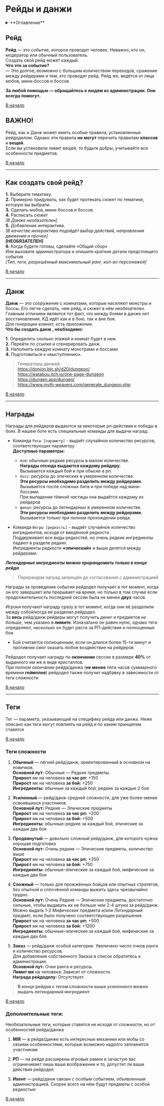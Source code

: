# Рейды и данжи

<details>
    <summary> **Оглавление** </summary>

    %toc%
</details>

## Рейд

**Рейд** — это событие, которое проводит человек. 
Неважно, кто он, модератор или обычный пользователь.  
Создать свой рейд может каждый.  
**Что это за событие?**  
— Это долгое, возможно с большим количеством переходов, сражение между рейдерами и тем, кто проводит рейд. Рейд же, ведётся от лица мобов, мини-боссов и боссов.

**За любой помощью — обращайтесь к людям из администрации.
Они всегда помогут.**

[В начало](#top)

## ВАЖНО!

Рейд, как и Данж может иметь особые правила, установленные 
рейдоделом. Однако эти правила **не могут** перечить правилам 
**классов** и **вещей**.  
Если вы установили лимит вещей, то будьте добры, учитывайте все особенности предметов.

[В начало](#top)

---

## Как создать свой рейд?

**1.** Выберите тематику.  
**2.** Примерно придумать, как будет протекать сюжет по тематике, которую вы выбрали.  
**3.** Сделать мобов, мини-боссов и боссов.  
**4.** Расписать сюжет  
*[В Данже необязателен]*  
**5.** Добавление интерактива.  
*[В качестве интерактива подойдёт выбор действий, направления движения и прочее]*  
**[НЕОБЯЗАТЕЛЕН]**  
**6.** Когда будете готовы, сделайте «Общий сбор»  
Или вызовите администратора и опишите краткие детали предстоящего события  
*[Тип, теги, разрешённый максимальный ранг, кол-во персонажей]*

[В начало](#top)

---

## Данж

**Данж** — это сооружение с комнатами, которые населяют монстры и боссы. Его легче сделать, чем рейд, 
и сюжет в нём необязателен.  
Главным отличием является тот факт, что между боями в данже 
нет восстановления, КД идёт как и в бою, так и вне боя.  
*Для генерации комнат, есть приложение.*  
**Что бы создать данж , необходимо:**

**1.** Определить сколько этажей и комнат будет в нем.  
**2.** Перейти по ссылке и сгенерировать данж.  
**3.** Наполнить каждую комнату монстрами и боссами  
**4.** Подготовиться к «выступлению».

> Генераторы данжей:  
> https://donjon.bin.sh/d20/dungeon/  
> https://watabou.itch.io/one-page-dungeon  
> https://dungen.app/dungen/  
> https://www.myth-weavers.com/generate_dungeon.php

[В начало](#top)

---

## Награды

Награды для рейдеров выдаются за некоторые рп-действия и победы в боях. В нашем боте есть специальные команды для выдачи наград:

- Команда `Ресы [параметр]` - выдаёт случайное количество ресурсов, соответствующих параметру.  
**Доступные параметры:**
    - `бой`: обычные-редкие ресурсы в малом количестве.  
**Награды отсюда выдаются каждому рейдеру.**  
Вызывается каждый бой и при обыске в рп.
    - `босс`: ресурсы до эпических в умеренном количестве.  
**Эти ресурсы необходимо разделить между рейдерами.**  
Вызывается после сложных битв и при победе над мини-боссами.  
При выпадении *тёмной частицы* она выдаётся каждому из рейдеров
    - `финал`: ресурсы до легендарных в умеренном количестве.  
**Эти ресурсы необходимо разделить между рейдерами.**  
Вызывается только при полном прохождении рейда.

- Команда `Ингры [редкость]` - выдаёт случайное количество  
ингредиентов, исходя от введённой редкости.  
Поддерживает все виды редкостей, но очень редкие ингредиенты 
падают в разделе редких.  
Ингредиенты редкости **«эпический»** и выше делятся между рейдерами.

***Легендарные ингредиенты можно прорандомить только в конце рейда***

>Перерандом наград запрещён до согласования с администрацией

Награды за проведение события рейдодел получает в тот момент,
когда он его завершает или прерывает на время, но только в 
том случае если продолжительность последней сессии была не 
менее **двух** часов.

Игроки получают награду сразу в тот момент, когда они её 
разделили между собой/когда её разделил рейдодел.  
За **весь** рейд/данж рейдеры могут получить денег и 
предметов *не больше*, чем указано в **лимите**. Изначально
он равен нулю, однако теги определяют, насколько он 
будет расти за РП-действия и полноценные бои

- Бой считается полноценным, если он длился более 15-ти минут и противник смог оказать любое воздействие на рейдеров

Рейдодел получает награду по **окончании** сессии
в размере **40%** от выданного им же в виде кристаллов.  
При полном окончании рейда/данжа (**не менее** пяти часов
суммарного времени **геймплея**) рейдодел также получит надбавку
в зависимости от тега сложности

[В начало](#top)

---

## Теги

Тег — параметр, указывающий на специфику рейда или данжа.
Ниже описано как теги могут повлиять на рейд и по каким принципам ставятся

[В начало](#top)

### Теги сложности

1. **Обычный** — лёгкий рейд/данж, ориентированный в основном на новичков.  
**Основной лут:** Обычные — Редкие предметы.  
**Прирост** мк на человека **за час рп:** +150  
**Прирост** мк на человека **за бой:** +250  
**Ингредиенты:** обычные за каждый бой, редкие за каждые 2 боя

2. **Усиленный** — рейд/данж средней сложности, для уже более-менее освоившихся участников.  
**Основной лут:** Редкие — Эпические предметы  
**Прирост** мк на человека **за час рп:** +200  
**Прирост** мк на человека **за бой:** +500  
**Ингредиенты:** обычные-редкие за каждый бой, эпические за каждые два боя

3. **Продвинутый** — довольно сложный рейд/данж, для которого нужна хорошая подготовка  
**Основной лут:** Очень редкие — Эпические предметы, количество выше  
**Прирост** мк на человека **за час рп:** +350  
**Прирост** мк на человека **за бой:** +750  
**Ингредиенты:** обычные-эпические за каждый бой, мифические за каждые два боя

4. **Сложный** — только для прожжённых бойцов или опытных стратегов, без опытной и сплочённой команды выжить здесь чрезвычайно трудно.  
**Основной лут:** Очень Редкие — Эпические предметы, достаточно сильные, чтобы выдавать их не больше чем 2-4 штуки за рейд/данж. Можно выдать 1-2 _Мифических_ предмета и/или _Легендарный_ предмет, если было получено соответствующее разрешение.  
**Прирост** мк на человека **за час рп:** +500  
**Прирост** мк на человека **за бой:** +1200  
**Ингредиенты:** обычные-эпические за каждый бой, мифические за каждые два боя

5. **Заказ** — рейд/данж особой категории. Увеличено число очков ранга и количество ресурсов.  
Для добавления собственного Заказа в список обратитесь к администрации.  
**Основной лут:** Очки ранга и ресурсы.  
**Лимит мк** на человека: Зависит от сложности.  
**Награда рейдоделу:** Отсутствует.

>**В конце рейдов с тегом сложности выше усиленного можно выдать легендарный ингредиент**

[В начало](#top)

### Дополнительные теги:

Необязательные теги, которые ставятся не исходя от сложности, но от особенностей рейда/данжа

1) **MIR** — в рейде/данже есть интересные механики или мобы со своими особенностями, которые возможно надолго запомнятся участникам

2) **РП** — на рейде расширены игровые рамки и зачастую вас ограничивает лишь ваше воображение и то, допустит ли ваши действия рейдодел

3) **Ивент** — рейд/данж связан с особым событием, объявленным администрацией. Скорее всего на нём будут предметы с особой редкостью

[В начало](#top)